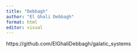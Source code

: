 ```yaml
---
title: "Debbagh"
author: "El Ghali Debbagh"
format: html
editor: visual
---
```


https://github.com/ElGhaliDebbagh/galatic_systems

